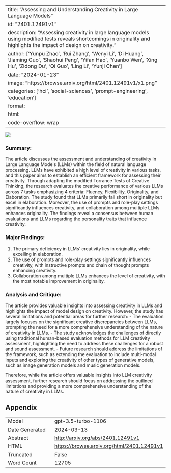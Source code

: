
---
title: "Assessing and Understanding Creativity in Large Language Models"
id: "2401.12491v1"
description: "Assessing creativity in large language models using modified tests reveals shortcomings in originality and highlights the impact of design on creativity."
author: ['Yunpu Zhao', 'Rui Zhang', 'Wenyi Li', 'Di Huang', 'Jiaming Guo', 'Shaohui Peng', 'Yifan Hao', 'Yuanbo Wen', 'Xing Hu', 'Zidong Du', 'Qi Guo', 'Ling Li', 'Yunji Chen']
date: "2024-01-23"
image: "https://browse.arxiv.org/html/2401.12491v1/x1.png"
categories: ['hci', 'social-sciences', 'prompt-engineering', 'education']
format:
  html:
    code-overflow: wrap
---

![](https://browse.arxiv.org/html/2401.12491v1/x1.png)

### Summary:

The article discusses the assessment and understanding of creativity in Large Language Models (LLMs) within the field of natural language processing. LLMs have exhibited a high level of creativity in various tasks, and this paper aims to establish an efficient framework for assessing their creativity. Through adapting the modified Torrance Tests of Creative Thinking, the research evaluates the creative performance of various LLMs across 7 tasks emphasizing 4 criteria: Fluency, Flexibility, Originality, and Elaboration. The study found that LLMs primarily fall short in originality but excel in elaboration. Moreover, the use of prompts and role-play settings significantly influences creativity, and collaboration among multiple LLMs enhances originality. The findings reveal a consensus between human evaluations and LLMs regarding the personality traits that influence creativity.

### Major Findings:
1. The primary deficiency in LLMs' creativity lies in originality, while excelling in elaboration.
2. The use of prompts and role-play settings significantly influences creativity, with instructive prompts and chain of thought prompts enhancing creativity.
3. Collaboration among multiple LLMs enhances the level of creativity, with the most notable improvement in originality.

### Analysis and Critique:
The article provides valuable insights into assessing creativity in LLMs and highlights the impact of model design on creativity. However, the study has several limitations and potential areas for further research:
- The evaluation largely focuses on the significant creative discrepancies between LLMs, prompting the need for a more comprehensive understanding of the nature of creativity in LLMs.
- The study acknowledges the challenges of directly using traditional human-based evaluation methods for LLM creativity assessment, highlighting the need to address these challenges for a robust and sound assessment.
- Future research should address the limitations of the framework, such as extending the evaluation to include multi-modal inputs and exploring the creativity of other types of generative models, such as image generation models and music generation models. 

Therefore, while the article offers valuable insights into LLM creativity assessment, further research should focus on addressing the outlined limitations and providing a more comprehensive understanding of the nature of creativity in LLMs.

## Appendix

|          |          |
|----------|----------|
| Model     | gpt-3.5-turbo-1106       |
| Date Generated     | 2024-03-13       |
| Abstract | [http://arxiv.org/abs/2401.12491v1](http://arxiv.org/abs/2401.12491v1)        |
| HTML     | [https://browse.arxiv.org/html/2401.12491v1](https://browse.arxiv.org/html/2401.12491v1)       |
| Truncated       | False       |
| Word Count       | 12705       |